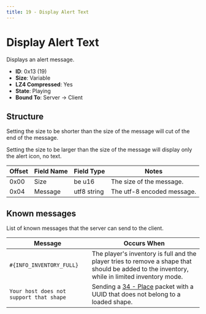 ```yaml
---
title: 19 - Display Alert Text
---
```


# Display Alert Text

Displays an alert message.

- **ID**: 0x13 (19)
- **Size**: Variable
- **LZ4 Compressed**: Yes
- **State**: Playing
- **Bound To**: Server -> Client

## Structure

Setting the size to be shorter than the size of the message will cut of the end of the message.

Setting the size to be larger than the size of the message will display only the alert icon, no text.

| Offset | Field Name | Field Type  | Notes |
|--------|------------|-------------|-------|
| 0x00   | Size       | be u16      | The size of the message. |
| 0x04   | Message    | utf8 string | The utf-8 encoded message. |

## Known messages

List of known messages that the server can send to the client.

| Message | Occurs When |
|---------|-------|
| `#{INFO_INVENTORY_FULL}` | The player's inventory is full and the player tries to remove a shape that should be added to the inventory, while in limited inventory mode. |
| `Your host does not support that shape`| Sending a [34 - Place](./34-place.mdx) packet with a UUID that does not belong to a loaded shape. |
